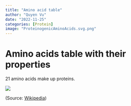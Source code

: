 ```yaml
---
title: "Amino acid table"
author: "Quyen Vu"
date: "2022-11-25"
categories: [Protein]
image: "ProteinogenicAminoAcids.svg.png"
---
```


# Amino acids table with their properties

21 amino acids make up proteins.

![](ProteinogenicAminoAcids.svg.png){fig-alt="List of 20 amino acids and classification according to side-chain"}

(Source: [Wikipedia](https://en.wikipedia.org/wiki/Amino_acid))